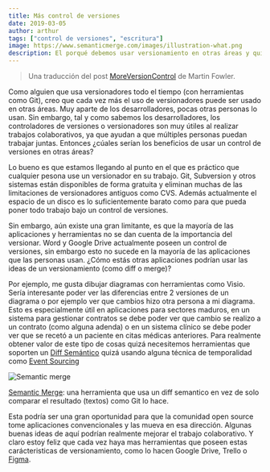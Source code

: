 ```yaml
---
title: Más control de versiones
date: 2019-03-05
author: arthur
tags: ["control de versiones", "escritura"]
image: https://www.semanticmerge.com/images/illustration-what.png
description: El porqué debemos usar versionamiento en otras áreas y quizá al desarrollar nuestras aplicaciones. Una traducción del post de Martin Fowler
---
```


> Una traducción del post [MoreVersionControl](https://martinfowler.com/bliki/MoreVersionControl.html) de Martin Fowler.

Como alguien que usa versionadores todo el tiempo (con herramientas como Git), creo que cada vez más el uso de versionadores puede ser usado en otras áreas. Muy aparte de los desarrolladores, pocas otras personas lo usan. Sin embargo, tal y como sabemos los desarrolladores, los controladores de versiones o versionadores son muy útiles al realizar trabajos colaborativos, ya que ayudan a que múltiples personas puedan trabajar juntas. Entonces ¿cúales serían los beneficios de usar un control de versiones en otras áreas?

Lo bueno es que estamos llegando al punto en el que es práctico que cualquier pesona use un versionador en su trabajo. Git, Subversion y otros sistemas están disponibles de forma gratuita y eliminan muchas de las limitaciones de versionadores antiguos como CVS. Además actualmente el espacio de un disco es lo suficientemente barato como para que pueda poner todo trabajo bajo un control de versiones.

Sin embargo, aún existe una gran limitante, es que la mayoría de las aplicaciones y herramientas no se dan cuenta de la importancia del versionar. Word y Google Drive actualmente poseen un control de versiones, sin embargo esto no sucede en la mayoría de las aplicaciones que las personas usan. ¿Cómo estás otras aplicaciones podrían usar las ideas de un versionamiento (como diff o merge)?

Por ejemplo, me gusta dibujar diagramas con herramientas como Visio. Sería interesante poder ver las diferencias entre 2 versiones de un diagrama o por ejemplo ver que cambios hizo otra persona a mi diagrama. Esto es especialmente útil en aplicaciones para sectores maduros, en un sistema para gestionar contratos se debe poder ver que cambio se realizo a un contrato (como alguna adenda) o en un sistema clínico se debe poder ver que se recetó a un paciente en citas médicas anteriores. Para realmente obtener valor de este tipo de cosas quizá necesitemos herramientas que soporten un [Diff Semántico](https://martinfowler.com/bliki/SemanticDiff.html) quizá usando alguna técnica de temporalidad como [Event Sourcing](/posts/eventos-como-mecanismo-de-almacenamiento/)

![Semantic merge](https://www.semanticmerge.com/images/illustration-what.png)

[Semantic Merge](https://www.semanticmerge.com/): una herramienta que usa un diff semantico en vez de solo comparar el resultado (textos) como Git lo hace.

Esta podría ser una gran oportunidad para que la comunidad open source tome aplicaciones convencionales y las mueva en esa dirección. Algunas buenas ideas de aquí podrían realmente mejorar el trabajo colaborativo. Y claro estoy feliz que cada vez haya mas herramientas que poseen estas carácteristicas de versionamiento, como lo hacen Google Drive, Trello o [Figma](https://www.figma.com/).
